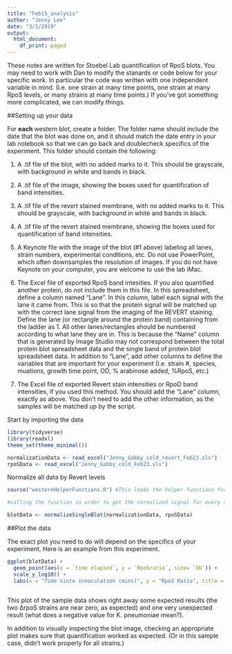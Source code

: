 ```yaml
---
title: "Feb15_analysis"
author: "Jenny Lee"
date: "3/1/2019"
output:
  html_document:
    df_print: paged
---
```


These notes are written for Stoebel Lab quantification of RpoS blots. You may need to work with Dan to modify the stanards or code below for your specific work. In particular the code was written with one independent variable in mind. (I.e. one strain at many time points, one strain at many RpoS levels, or many strains at many time points.) If you've got something more complicated, we can modify things.

##Setting up your data

For **each** western blot, create a folder. The folder name should include the date that the blot was done on, and it should match the date entry in your lab notebook so that we can go back and doublecheck specifics of the experiment. This folder should contain the following: 

1. A .tif file of the blot, with no added marks to it. This should be grayscale, with background in white and bands in black.

2. A .tif file of the image, showing the boxes used for quantification of band intensities.

3. A .tif file of the revert stained membrane, with no added marks to it. This should be grayscale, with background in white and bands in black.

4. A .tif file of the revert stained membrane, showing the boxes used for quantification of band intensities.

5. A Keynote file with the image of the blot (#1 above) labeling all lanes, strain numbers, experimental conditions, etc. Do not use PowerPoint, which often downsamples the resolution of images. If you do not have Keynote on your computer, you are welcome to use the lab iMac.

6. The Excel file of exported RpoS band intesities. If you also quantified another protein, do not include them in this file. In this spreadsheet, define a column named "Lane". In this column, label each signal with the lane it came from. This is so that the protein signal will be matched up with the correct lane signal from the imaging of the REVERT staining. Define the lane (or rectangle around the protein band) containing from the ladder as 1. All other lanes/rectangles should be numbered according to what lane they are in. This is because the "Name" column that is generated by Image Studio may not correspond between the total protein blot spreadsheet data and the single band of protein blot spreadsheet data. In addition to "Lane", add other columns to define the variables that are important for your experiment (I.e. strain #, species, muations, growth time point, OD, % arabinose added, %RpoS, etc.)

7. The Excel file of exported Revert stain intensities or RpoD band intensities, if you used this method. You should add the "Lane" column, exactly as above. You don't need to add the other information, as the samples will be matched up by the script. 

Start by importing the data
```r

library(tidyverse)
library(readxl)
theme_set(theme_minimal())

normalizationData <- read_excel("Jenny_Gabby_cold_revert_Feb23.xls")
rpoSData <- read_excel("Jenny_Gabby_cold_Feb23.xls")

```

Normalize all data by Revert levels

```r
source("westernHelperFunctions.R") #This loads the helper functions for normalization, etc.

#calling the function in order to get the normalized signal for every set of Western blots

blotData <- normalizeSingleBlot(normalizationData, rpoSData)
```


##Plot the data

The exact plot you need to do will depend on the specifics of your experiment. Here is an example from this experiment.

```r

ggplot(blotData) + 
  geom_point(aes(x = `time elapsed`, y = `RpoSratio`, size= `OD`)) + 
  scale_y_log10() + 
  labs(x = "Time since innoculation (mins)", y = "RpoS Ratio", title = "Cold Shock:RpoS level as a function of time and Normalized RpoS Levels 2/15/2019")
  
```
This plot of the sample data shows right away some expected results (the two ∆rpoS strains are near zero, as expected) and one very unexpected result (what does a negative value for K. pneumoniae mean?). 

In addition to visually inspecting the blot image, checking an appropriate plot makes sure that quantification worked as expected. (Or in this sample case, didn't work properly for all strains.) 

